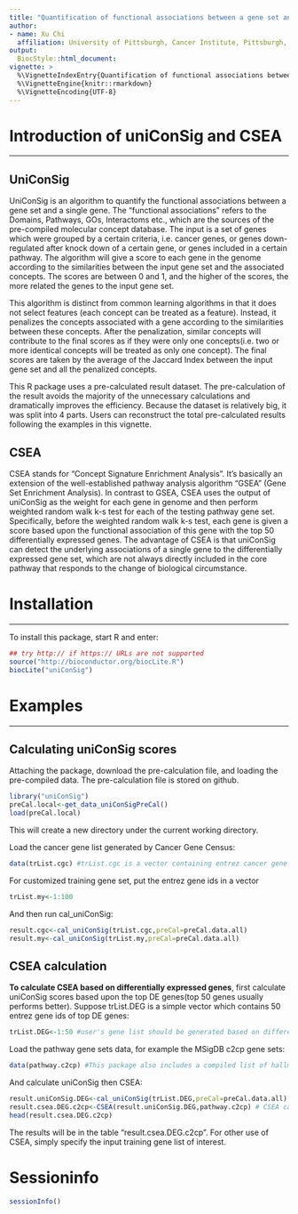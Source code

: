 ---
title: "Quantification of functional associations between a gene set and a single gene"
author:
- name: Xu Chi
  affiliation: University of Pittsburgh, Cancer Institute, Pittsburgh, PA
output:
  BiocStyle::html_document:
vignette: >
  %\VignetteIndexEntry{Quantification of functional associations between a gene set and a single gene}
  %\VignetteEngine{knitr::rmarkdown}
  %\VignetteEncoding{UTF-8}
---

# Introduction of uniConSig and CSEA
***
## UniConSig

UniConSig is an algorithm to quantify the functional associations between a gene set and a single gene. The "functional associations" refers to the Domains, Pathways, GOs, Interactoms etc., which are the sources of the pre-compiled molecular concept database. The input is a set of genes which were grouped by a certain criteria, i.e. cancer genes, or genes down-regulated after knock down of a certain gene, or genes included in a certain pathway. The algorithm will give a score to each gene in the genome according to the similarities between the input gene set and the associated concepts. The scores are between 0 and 1, and the higher of the scores, the more related the genes to the input gene set.

This algorithm is distinct from common learning algorithms in that it does not select features (each concept can be treated as a feature). Instead, it penalizes the concepts associated with a gene according to the similarities between these concepts. After the penalization, similar concepts will contribute to the final scores as if they were only one concepts(i.e. two or more identical concepts will be treated as only one concept). The final scores are taken by the average of the Jaccard Index between the input gene set and all the penalized concepts.

This R package uses a pre-calculated result dataset. The pre-calculation of the result avoids the majority of the unnecessary calculations and dramatically improves the efficiency. Because the  dataset is relatively big, it was split into 4 parts. Users can reconstruct the total pre-calculated results following the examples in this vignette.

## CSEA

CSEA stands for "Concept Signature Enrichment Analysis". It's basically an extension of the well-established pathway analysis algorithm "GSEA" (Gene Set Enrichment Analysis). In contrast to GSEA, CSEA uses the output of uniConSig as the weight for each gene in genome and then perform weighted random walk k-s test for each of the testing pathway gene set. Specifically, before the weighted random walk k-s test, each gene is given a score based upon the functional association of this gene with the top 50 differentially expressed genes. The advantage of CSEA is that uniConSig can detect the underlying associations of a single gene to the differentially expressed gene set, which are not always directly included in the core pathway that responds to the change of biological circumstance. 

# Installation
***

To install this package, start R and enter:
```{r eval=FALSE}
## try http:// if https:// URLs are not supported
source("http://bioconductor.org/biocLite.R")
biocLite("uniConSig")
```

# Examples
***
## Calculating uniConSig scores

Attaching the package, download the pre-calculation file, and loading the pre-compiled data. The pre-calculation file is stored on github.

```{r eval=FALSE}
library("uniConSig")
preCal.local<-get_data_uniConSigPreCal()
load(preCal.local)
```
This will create a new directory under the current working directory.

Load the cancer gene list generated by Cancer Gene Census:
```{r}
data(trList.cgc) #trList.cgc is a vector containing entrez cancer gene ids generated by Cancer Gene Census
```

For customized training gene set, put the entrez gene ids in a vector 
```{r}
trList.my<-1:100
```

And then run cal_uniConSig:
```{r eval=FALSE}
result.cgc<-cal_uniConSig(trList.cgc,preCal=preCal.data.all)
result.my<-cal_uniConSig(trList.my,preCal=preCal.data.all) 
```

## CSEA calculation

**To calculate CSEA based on differentially expressed genes**, first calculate uniConSig scores based upon the top DE genes(top 50 genes usually performs better). Suppose trList.DEG is a simple vector which contains 50 entrez gene ids of top DE genes:
```{r}
trList.DEG<-1:50 #user's gene list should be generated based on differentially expressed genes
```

Load the pathway gene sets data, for example the MSigDB c2cp gene sets:
```{r}
data(pathway.c2cp) #This package also includes a compiled list of hallmark gene sets from MSigDB
```

And calculate uniConSig then CSEA:
```{r eval=FALSE}
result.uniConSig.DEG<-cal_uniConSig(trList.DEG,preCal=preCal.data.all)
result.csea.DEG.c2cp<-CSEA(result.uniConSig.DEG,pathway.c2cp) # CSEA calculation
head(result.csea.DEG.c2cp)
```
The results will be in the table "result.csea.DEG.c2cp".
For other use of CSEA, simply specify the input training gene list of interest.

# Sessioninfo
```{r}
sessionInfo()
```

